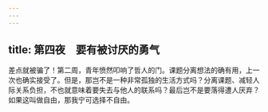```yaml
---
---
---
```

title: 第四夜　要有被讨厌的勇气
---


差点就被骗了！第二周，青年愤然叩响了哲人的门。课题分离想法的确有用，上一次也确实接受了。但是，那岂不是一种非常孤独的生活方式吗？分离课题、减轻人际关系负担，不也就意味着要失去与他人的联系吗？最后岂不是要落得遭人厌弃？如果这叫做自由，那我宁可选择不自由。


